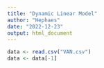 ```yaml
---
title: "Dynamic Linear Model"
author: "Hephaes"
date: "2022-12-23"
output: html_document
---
```


```r
data <- read.csv("VAN.csv")
data <- data[-1]
```

